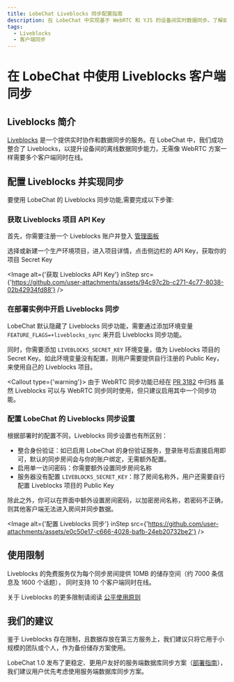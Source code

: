 ```yaml
---
title: LobeChat Liveblocks 同步配置指南
description: 在 LobeChat 中实现基于 WebRTC 和 YJS 的设备间实时数据同步。了解如何配置 WebRTC 并开启同步功能，以及使用局限性和已知问题。
tags:
  - Liveblocks
  - 客户端同步
---
```


# 在 LobeChat 中使用 Liveblocks 客户端同步

## Liveblocks 简介

[Liveblocks](https://liveblocks.io) 是一个提供实时协作和数据同步的服务。在 LobeChat 中，我们成功整合了 Liveblocks，以提升设备间的离线数据同步能力，无需像 WebRTC 方案一样需要多个客户端同时在线。

## 配置 Liveblocks 并实现同步

要使用 LobeChat 的 Liveblocks 同步功能,需要完成以下步骤:

<Steps>

### 获取 Liveblocks 项目 API Key

首先，你需要注册一个 Liveblocks 账户并登入 [管理面板](https://liveblocks.io/dashboard/)

选择或新建一个生产环境项目，进入项目详情，点击侧边栏的 API Key，获取你的项目 Secret Key

<Image
  alt={'获取 Liveblocks API Key'}
  inStep
  src={'https://github.com/user-attachments/assets/94c97c2b-c271-4c77-8038-02b42934fd88'}
/>

### 在部署实例中开启 Liveblocks 同步

LobeChat 默认隐藏了 Liveblocks 同步功能，需要通过添加环境变量 `FEATURE_FLAGS=+liveblocks_sync` 来开启 Liveblocks 同步功能。

同时，你需要添加 `LIVEBLOCKS_SECRET_KEY` 环境变量，值为 Liveblocks 项目的 Secret Key。如此环境变量没有配置，则用户需要提供自行注册的 Public Key，来使用自己的 Liveblocks 项目。

<Callout type={'warning'}>
  由于 WebRTC 同步功能已经在 [PR 3182](https://github.com/lobehub/lobe-chat/pull/3182) 中归档
  虽然 Liveblocks 可以与 WebRTC 同步同时使用，但只建议启用其中一个同步功能。
</Callout>

### 配置 LobeChat 的 Liveblocks 同步设置

根据部署时的配置不同，Liveblocks 同步设置也有所区别：

- 整合身份验证：如已启用 LobeChat 的身份验证服务，登录账号后直接启用即可，默认的同步房间会与你的账户绑定，无需额外配置。
- 启用单一访问密码：你需要额外设置同步房间名称
- 服务器没有配置 `LIVEBLOCKS_SECRET_KEY`：除了房间名称外，用户还需要自行配置 Liveblocks 项目的 Public Key

除此之外，你可以在界面中额外设置房间密码，以加密房间名称，若密码不正确，则其他客户端无法进入房间并同步数据。

<Image
  alt={'配置 Liveblocks 同步'}
  inStep
  src={'https://github.com/user-attachments/assets/e0c50e17-c666-4028-bafb-24eb20732be2'}
/>

</Steps>

## 使用限制

Liveblocks 的免费服务仅为每个同步房间提供 10MB 的储存空间（约 7000 条信息及 1600 个话题）， 同时支持 10 个客户端同时在线。

关于 Liveblocks 的更多限制请阅读 [公平使用原则](https://liveblocks.io/docs/platform/limits/fair-use-policy)

## 我们的建议

鉴于 Liveblocks 存在限制，且数据存放在第三方服务上，我们建议只将它用于小规模的团队或个人，作为备份储存方案使用。

LobeChat 1.0 发布了更稳定、更用户友好的服务端数据库同步方案（[部署指南](/zh/docs/self-hosting/advanced/server-database)），我们建议用户优先考虑使用服务端数据库同步方案。
